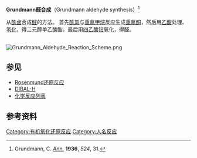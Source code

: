 '''Grundmann醛合成'''（Grundmann aldehyde synthesis）<ref>Grundmann, C. ''[[Ann.|Ann.]]'' '''1936''', ''524'', 31.</ref>

从[[酰卤|酰卤]]合成[[醛|醛]]的方法。 首先[[酰氯|酰氯]]与[[重氮甲烷|重氮甲烷]]反应生成[[重氮酮|重氮酮]]，然后用[[乙酸|乙酸]]处理、[[氢化|氢化]]，得二元醇单乙酸酯，最后用[[四乙酸铅|四乙酸铅]]氧化，得醛。

<br />
[[Image:Grundmann_Aldehyde_Reaction_Scheme.png|center]]

==参见==
*[[Rosenmund还原反应|Rosenmund还原反应]]
*[[DIBAL-H|DIBAL-H]]
*[[化学反应列表|化学反应列表]]

==参考资料==
{{reflist}}

[[Category:有机氧化还原反应|Category:有机氧化还原反应]]
[[Category:人名反应|Category:人名反应]]